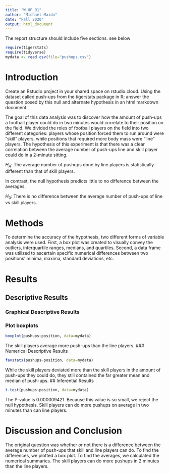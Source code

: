 ```yaml
---
title: "W_UP_01"
author: "Michael Maida"
date: "Fall 2020"
output: html_document
---
```




The report structure should include five sections.  see below



```r
require(tigerstats)
require(tidyverse)
mydata <- read.csv(file="pushups.csv")
```

# Introduction

<!--In this section you explain what you are trying to show. Where did the data come from? What is the research or other question you are trying to answer?!-->

Create an Rstudio project in your shared space on rstudio.cloud.  Using the dataset called push-ups from the tigerstats package in R; answer the question posed by this null and alternate hypothesis in an html markdown document.

The goal of this data analysis was to discover how the amount of push-ups a football player could do in two minutes would correlate to their position on the field. We divided the roles of football players on the field into two different categories: players whose position forced them to run around were "skill" players, while positions that required more body mass were "line" players. The hypothesis of this experiment is that there was a clear correlation between the average number of push-ups line and skill player could do in a 2-minute sitting.  
  
$H_A$: The average number of pushups done by line players is statistically different than that of skill players.  

In contrast, the null hypothesis predicts little to no difference between the averages.  
  
$H_0$: There is no difference between the average number of push-ups of line vs skill players.  

# Methods

<!--Decide on your methods: use "variable analysis" or other appropriate descriptors. Make sure to choose at least one graphical method and at least one numerical method.!-->

To determine the accuracy of the hypothesis, two different forms of variable analysis were used. First, a box plot was created to visually convey the outliers, interquartile ranges, medians, and quartiles. Second, a data frame was utilized to ascertain specific numerical differences between two positions' minima, maxima, standard deviations, etc.

# Results

<!--Divide this section into two sub-sections: One for your descriptive results and one for your inferential results.!-->

## Descriptive Results

### Graphical Descriptive Results

<!--Graphical results here. Make sure to show your code. Provide appropriate labels for axes, giving units if possible, and provide a good title for the graph, too. Use the graphical results to describe the patterns if any that exist in the data as focused toward the research question!-->

### Plot boxplots

```r
boxplot(pushups~position, data=mydata)
```

The skill players average more push-ups than the line players.
### Numerical Descriptive Results

<!--Numerical results go here. Use the numerical results to describe the patterns if any that exist in the data as focused toward the research question!-->

```r
favstats(pushups~position, data=mydata)
```
While the skill players deviated more than the skill players in the amount of push-ups they could do, they still contained the far greater mean and median of push-ups.
## Inferential Results

<!--State hypothesis clearly. Make sure your discussion of the inferential test covers all the aspects that the test output produces, such as test statistic, p-value etc. Make a decision about the null hypothesis, explain the assumptions on which the selected test/procedure was based, and why the chosen procedure satisfys the assumptions and is appropriate to answer the research question!-->

```r
t.test(pushups~position, data=mydata)
```
The P-value is 0.000009421. Because this value is so small, we reject the null hypothesis. Skill players can do more pushups on average in two minutes than can line players.

# Discussion and Conclusion

<!--Discussion and conclusion here. If you found a relationship be sure to consider whether the relationship occurs because one of the variavbles causes the other, or whether they perhasps are related for some other reason. Watch the chapter 6 videos from the GeorgeTown videos collection.!-->
The original question was whether or not there is a difference between the average number of push-ups that skill and line players can do. To find the differences, we plotted a box plot. To find the averages, we calculated the numerical summaries. The skill players can do more pushups in 2 minutes than the line players.
